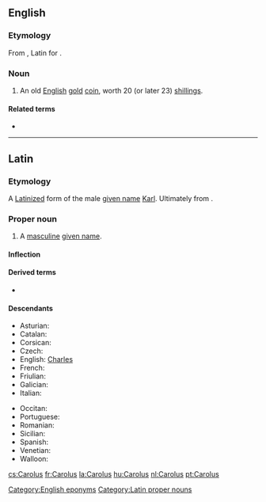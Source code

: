 ==English==

===Etymology===
From {{m|la|Carolus}}, Latin for {{etyl|la|en}} {{m|en|Charles}}.

===Noun===
{{en-noun|es}}

# {{lb|en|historical}} An old [[English]] [[gold]] [[coin]], worth 20 (or later 23) [[shilling]]s.

====Related terms====
* {{l|en|Carolus dollar}}

[[Category:English eponyms]]

----

==Latin==

===Etymology===
A [[Latinize]]d form of the {{etyl|de|la}} male [[given name]] [[Karl]]. Ultimately from {{der|la|gem-pro|*karlaz}}.

===Proper noun===
{{head|la|proper nouns}}

# A [[masculine]] [[given name]].

====Inflection====
{{la-decl-2nd|Carol}}

====Derived terms====
* {{l|la|Carolus Magnus}}

====Descendants====
{{top2}}
* Asturian: {{l|ast|Carlos}}
* Catalan: {{l|ca|Carles}}
* Corsican: {{l|co|Carulu}}
* Czech: {{l|cs|Karel}}
* English: [[Charles]]
* French: {{l|fr|Charles}}
* Friulian: {{l|fur|Carli}}
* Galician: {{l|gl|Carlos}}
* Italian: {{l|it|Carlo}}
{{mid2}}
* Occitan: {{l|oc|Carles}}
* Portuguese: {{l|pt|Carlos}}
* Romanian: {{l|ro|Carol}}
* Sicilian: {{l|scn|Carlu}}
* Spanish: {{l|es|Carlos}}
* Venetian: {{l|vec|Carlo}}
* Walloon: {{l|wa|Tchåle}}
{{bottom}}

[[Category:Latin proper nouns]]

[[cs:Carolus]]
[[fr:Carolus]]
[[la:Carolus]]
[[hu:Carolus]]
[[nl:Carolus]]
[[pt:Carolus]]